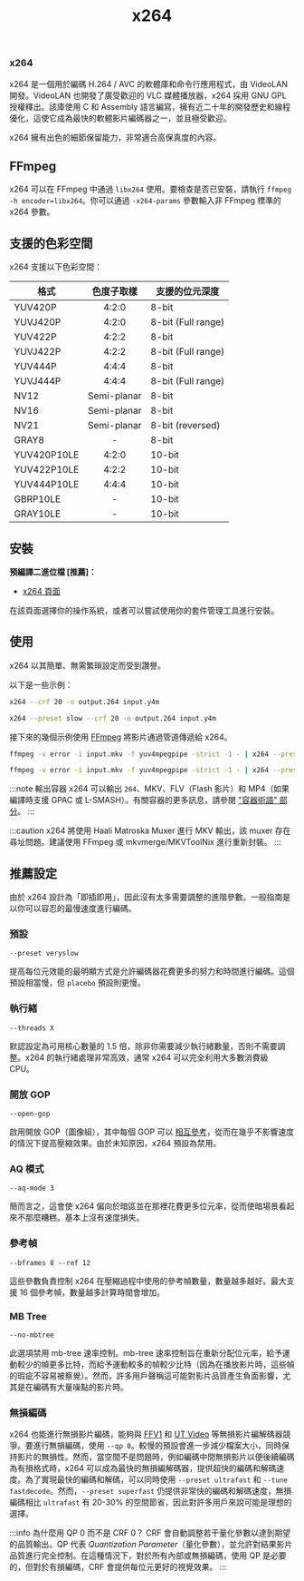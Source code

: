 ﻿---
title: x264
sidebar_position: 1
---

### x264

x264 是一個用於編碼 H.264 / AVC 的軟體庫和命令行應用程式，由 VideoLAN 開發。VideoLAN 也開發了廣受歡迎的 VLC 媒體播放器，x264 採用 GNU GPL 授權釋出。該庫使用 C 和 Assembly 語言編寫，擁有近二十年的開發歷史和線程優化，這使它成為最快的軟體影片編碼器之一，並且極受歡迎。

x264 擁有出色的細節保留能力，非常適合高保真度的內容。

## FFmpeg

x264 可以在 FFmpeg 中通過 `libx264` 使用。要檢查是否已安裝，請執行 `ffmpeg -h encoder=libx264`。你可以通過 `-x264-params` 參數輸入非 FFmpeg 標準的 x264 參數。

## 支援的色彩空間

x264 支援以下色彩空間：

| 格式             | 色度子取樣         | 支援的位元深度           |
|------------------|:------------------:|-----------------------|
| YUV420P          | 4:2:0              | 8-bit                 |
| YUVJ420P         | 4:2:0              | 8-bit (Full range)    |
| YUV422P          | 4:2:2              | 8-bit                 |
| YUVJ422P         | 4:2:2              | 8-bit (Full range)    |
| YUV444P          | 4:4:4              | 8-bit                 |
| YUVJ444P         | 4:4:4              | 8-bit (Full range)    |
| NV12             | Semi-planar        | 8-bit                 |
| NV16             | Semi-planar        | 8-bit                 |
| NV21             | Semi-planar        | 8-bit (reversed)      |
| GRAY8            | -                  | 8-bit                 |
| YUV420P10LE      | 4:2:0              | 10-bit                |
| YUV422P10LE      | 4:2:2              | 10-bit                |
| YUV444P10LE      | 4:4:4              | 10-bit                |
| GBRP10LE         | -                  | 10-bit                |
| GRAY10LE         | -                  | 10-bit                |


## 安裝

**預編譯二進位檔 [推薦]：**

- [x264 頁面](https://code.videolan.org/videolan/x264)

在該頁面選擇你的操作系統，或者可以嘗試使用你的套件管理工具進行安裝。

## 使用

x264 以其簡單、無需繁瑣設定而受到讚譽。

以下是一些示例：

```bash title="簡單的原始 Y4M 輸入，CRF 20 和原始 264 位元流輸出"
x264 --crf 20 -o output.264 input.y4m
```

```bash title="預設慢速，CRF 20，Y4M 輸入"
x264 --preset slow --crf 20 -o output.264 input.y4m
```

接下來的幾個示例使用 [FFmpeg](../utilities/ffmpeg.mdx) 將影片通過管道傳遞給 x264。

```bash title="FFmpeg 管道"
ffmpeg -v error -i input.mkv -f yuv4mpegpipe -strict -1 - | x264 --preset slow --crf 20 --demux y4m - -o output.264
```

```bash title="FFmpeg 管道，MKV 輸出"
ffmpeg -v error -i input.mkv -f yuv4mpegpipe -strict -1 - | x264 --preset slow --crf 20 --demux y4m - -o output.mkv
```
:::note 輸出容器
x264 可以輸出 ``264``、MKV、FLV（Flash 影片）和 MP4（如果編譯時支援 GPAC 或 L-SMASH）。有關容器的更多訊息，請參閱 ["容器術語" 部分](../introduction/terminology.mdx#container)。
:::

:::caution
x264 將使用 Haali Matroska Muxer 進行 MKV 輸出，該 muxer 存在尋址問題。建議使用 FFmpeg 或 mkvmerge/MKVToolNix 進行重新封裝。
:::

## 推薦設定

由於 x264 設計為「即插即用」，因此沒有太多需要調整的進階參數。一般指南是以你可以容忍的最慢速度進行編碼。

### 預設

``--preset veryslow``

提高每位元效能的最明顯方式是允許編碼器花費更多的努力和時間進行編碼。這個預設相當慢，但 ``placebo`` 預設則更慢。

### 執行緒

``--threads X``

默認設定為可用核心數量的 1.5 倍，除非你需要減少執行緒數量，否則不需要調整。x264 的執行緒處理非常高效，通常 x264 可以完全利用大多數消費級 CPU。

### 開放 GOP

``--open-gop``

啟用開放 GOP（圖像組），其中每個 GOP 可以 [相互參考](https://ottverse.com/closed-gop-open-gop-idr/)，從而在幾乎不影響速度的情況下提高壓縮效果。由於未知原因，x264 預設為禁用。

### AQ 模式

``--aq-mode 3``

簡而言之，這會使 x264 偏向於暗區並在那裡花費更多位元率，從而使暗場景看起來不那麼糟糕。基本上沒有速度損失。


### 參考幀

``--bframes 8 --ref 12``

這些參數負責控制 x264 在壓縮過程中使用的參考幀數量，數量越多越好。最大支援 16 個參考幀，數量越多計算時間會增加。

### MB Tree

``--no-mbtree``

此選項禁用 mb-tree 速率控制。mb-tree 速率控制旨在重新分配位元率，給予運動較少的幀更多比特，而給予運動較多的幀較少比特（因為在播放影片時，這些幀的瑕疵不容易被察覺）。然而，許多用戶聲稱這可能對影片品質產生負面影響，尤其是在編碼有大量噪點的影片時。

### 無損編碼

x264 也能進行無損影片編碼，能夠與 [FFV1](../video/FFV1.mdx) 和 [UT Video](../video/utvideo.mdx) 等無損影片編解碼器競爭。要進行無損編碼，使用 `--qp 0`。較慢的預設會進一步減少檔案大小，同時保持影片的無損性。然而，當空間不是問題時，例如編碼中間無損影片以便後續編碼為有損格式時，x264 可以成為最快的無損編解碼器，提供超快的編碼和解碼速度。為了實現最快的編碼和解碼，可以同時使用 `--preset ultrafast` 和 `--tune fastdecode`。然而，`--preset superfast` 仍提供非常快的編碼和解碼速度，無損編碼相比 `ultrafast` 有 20-30% 的空間節省，因此對許多用戶來說可能是理想的選擇。

:::info 為什麼用 QP 0 而不是 CRF 0？
CRF 會自動調整若干量化參數以達到期望的品質輸出。QP 代表 *Quantization Parameter*（量化參數），並允許對結果影片品質進行完全控制。在這種情況下，對於所有內部或無損編碼，使用 QP 是必要的，但對於有損編碼，CRF 會提供每位元更好的視覺效果。
:::